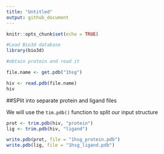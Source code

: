 ```yaml
---
title: "Untitled"
output: github_document
---
```


```r
knitr::opts_chunk$set(echo = TRUE)
```

```r
#Load Bio3d database
library(bio3d)
```

```r
#obtain protein and read it

file.name <- get.pdb("1hsg")

```
```r
hiv <- read.pdb(file.name)
hiv
```

##SPlit into separate protein and ligand files

We will use the `tim.pdb()` function to split our input structure

```r
prot <- trim.pdb(hiv, "protein")
lig <- trim.pdb(hiv, "ligand")
```
```r
write.pdb(prot, file = "1hsg_protein.pdb")
write.pdb(lig, file = "1hsg_ligand.pdb")
```


